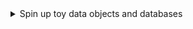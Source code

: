 

<details>
<summary>Spin up toy data objects and databases </summary>

```r
toy_vector_numeric <- c(1,2,3,4,5)
toy_vector_character <- c('a','b','c','d','e')
toy_matrix <- matrix(1:9, nrow=3,ncol=3)
toy_list <- list('a','1',T,c('red','green'))
toy_df <- data.frame(id=c('unit1','unit2','unit3'), y=c(1,2,3), x= c(3,2,1))
library(data.table)
toy_dt <- data.table(id=c('unit1','unit2','unit3'), y=c(1,2,3), x= c(3,2,1))
library(tidyverse)
```


```python
import numpy as np
toy_vector_numeric = np.array([1,2,3,4,5])
toy_vector_character = np.array(['a','b','c','d','e'])
toy_list = ['a','1',True,['red','green']]
toy_dictionary = { 'a':1 , 'b':2, 'c':3}
import pandas as pd
toy_df = pd.DataFrame(data={'id': ['unit1','unit2','unit3'], 'y': [1, 2, 3], 'x': [3, 2, 1]})
```



```r

library(DBI)
# Create an ephemeral in-memory RSQLite database
#con <- dbConnect(RSQLite::SQLite(), dbname = ":memory:")
#dbListTables(con)
#dbWriteTable(con, "mtcars", mtcars)
#dbListTables(con)

#Configuration failed because libpq was not found. Try installing:
#* deb: libpq-dev libssl-dev (Debian, Ubuntu, etc)
#install.packages('RPostgres')
#remotes::install_github("r-dbi/RPostgres")
#Took forever because my file permissions were broken
#pg_lsclusters
require(RPostgres)
# Connect to the default postgres database
#I had to follow these instructions and create both a username and database that matched my ubuntu name
#https://www.digitalocean.com/community/tutorials/how-to-install-postgresql-on-ubuntu-20-04-quickstart
con_Postgres <- dbConnect(RPostgres::Postgres())

```


```sql

DROP TABLE IF EXISTS toy_df;

```

```sql

CREATE TABLE IF NOT EXISTS toy_df (
  id varchar(5),
	y INTEGER,
	x INTEGER
);

```

```sql

INSERT INTO toy_df (id, y, x)
VALUES
	('unit1',1,3),
	('unit2',2,2),
	('unit3',3,1);
	
```

```r
#install.packages("duckdb")
library("DBI")
con_duckdb = dbConnect(duckdb::duckdb(), ":memory:")
```

```python
#pip install duckdb==0.6.0
import duckdb
cursor_duckdb = duckdb.connect()
```

</details>
